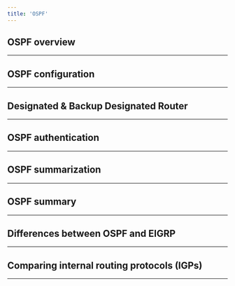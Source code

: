 ```yaml
---
title: 'OSPF'
---
```


## OSPF overview

---

## OSPF configuration

---

## Designated & Backup Designated Router

---

## OSPF authentication

---

## OSPF summarization

---

## OSPF summary

---

## Differences between OSPF and EIGRP

---

## Comparing internal routing protocols (IGPs)

---
